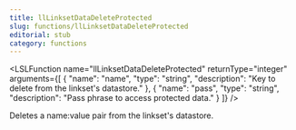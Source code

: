 ```yaml
---
title: llLinksetDataDeleteProtected
slug: functions/llLinksetDataDeleteProtected
editorial: stub
category: functions
---
```


<LSLFunction
	name="llLinksetDataDeleteProtected"
	returnType="integer"
	arguments={[
	{
		"name": "name",
		"type": "string",
		"description": "Key to delete from the linkset's datastore."
	},
	{
		"name": "pass",
		"type": "string",
		"description": "Pass phrase to access protected data."
	}
]}
/>

Deletes a name:value pair from the linkset's datastore.
